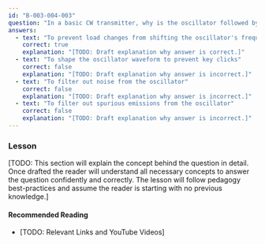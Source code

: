 ```yaml
---
id: "B-003-004-003"
question: "In a basic CW transmitter, why is the oscillator followed by a driver/buffer stage?"
answers:
  - text: "To prevent load changes from shifting the oscillator's frequency"
    correct: true
    explanation: "[TODO: Draft explanation why answer is correct.]"
  - text: "To shape the oscillator waveform to prevent key clicks"
    correct: false
    explanation: "[TODO: Draft explanation why answer is incorrect.]"
  - text: "To filter out noise from the oscillator"
    correct: false
    explanation: "[TODO: Draft explanation why answer is incorrect.]"
  - text: "To filter out spurious emissions from the oscillator"
    correct: false
    explanation: "[TODO: Draft explanation why answer is incorrect.]"
---
```


### Lesson

[TODO: This section will explain the concept behind the question in detail. Once drafted the reader will understand all necessary concepts to answer the question confidently and correctly. The lesson will follow pedagogy best-practices and assume the reader is starting with no previous knowledge.]

#### Recommended Reading

- [TODO: Relevant Links and YouTube Videos]
